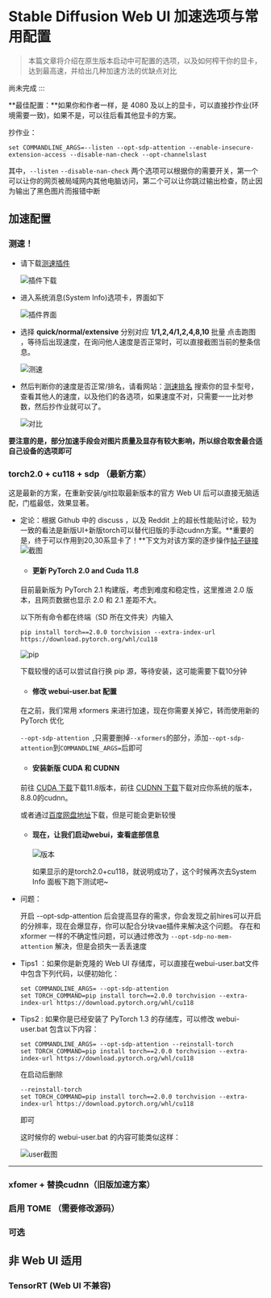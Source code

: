 


# Stable Diffusion Web UI 加速选项与常用配置

> 本篇文章将介绍在原生版本启动中可配置的选项，以及如何榨干你的显卡，达到最高速，并给出几种加速方法的优缺点对比

尚未完成
:::

**最佳配置：**如果你和作者一样，是 4080 及以上的显卡，可以直接抄作业(环境需要一致)，如果不是，可以往后看其他显卡的方案。

抄作业：

```
set COMMANDLINE_ARGS=--listen --opt-sdp-attention --enable-insecure-extension-access --disable-nan-check --opt-channelslast
```

其中，``--listen`` ``--disable-nan-check`` 两个选项可以根据你的需要开关，第一个可以让你的网页被局域网内其他电脑访问，第二个可以让你跳过输出检查，防止因为输出了黑色图片而报错中断

## 加速配置

### 测速！

-  请下载[测速插件](https://github.com/vladmandic/sd-extension-system-info)

    ![插件下载](image/wc/1.jpg)

-  进入系统消息(System Info)选项卡，界面如下

    ![插件界面](image/wc/2.jpg)

-  选择 **quick/normal/extensive** 分别对应 **1/1,2,4/1,2,4,8,10** 批量 点击跑图 ，等待后出现速度，在询问他人速度是否正常时，可以直接截图当前的整条信息。

    ![测速](image/wc/3.jpg)

-  然后判断你的速度是否正常/排名，请看网站：[测速排名](https://vladmandic.github.io/sd-extension-system-info/pages/benchmark.html)
搜索你的显卡型号，查看其他人的速度，以及他们的各选项，如果速度不对，只需要一一比对参数，然后抄作业就可以了。

    ![对比](image/wc/4.jpg)

**要注意的是，部分加速手段会对图片质量及显存有较大影响，所以综合取舍最合适自己设备的选项即可**

### torch2.0 + cu118 + sdp （最新方案）

这是最新的方案，在重新安装/git拉取最新版本的官方 Web UI 后可以直接无脑适配，门槛最低，效果显著。

- 定论：根据 Github 中的 discuss ，以及 Reddit 上的超长性能贴讨论，较为一致的看法是新版UI+新版torch可以替代旧版的手动cudnn方案。**重要的是，终于可以作用到20,30系显卡了！**下文为对该方案的逐步操作[帖子链接](https://www.reddit.com/r/StableDiffusion/comments/y71q5k/comment/jcm67lu/?utm_source=share&utm_medium=web2x&context=3)![截图](image/wc/5.jpg)

    - ####  更新 PyTorch 2.0 and Cuda 11.8

    目前最新版为 PyTorch 2.1 构建版，考虑到难度和稳定性，这里推进 2.0 版本，且网页数据也显示 2.0 和 2.1 差距不大。

    以下所有命令都在终端（SD 所在文件夹）内输入

    ```
    pip install torch==2.0.0 torchvision --extra-index-url https://download.pytorch.org/whl/cu118
    ```

    ![pip](image/wc/6.jpg)

    下载较慢的话可以尝试自行换 pip 源，等待安装，这可能需要下载10分钟

    - ####  修改 webui-user.bat 配置

    在之前，我们常用 xformers 来进行加速，现在你需要关掉它，转而使用新的 PyTorch 优化
    
    ```--opt-sdp-attention ```,只需要删掉```--xformers```的部分，添加```--opt-sdp-attention```到```COMMANDLINE_ARGS=```后即可

    - #### 安装新版 CUDA 和 CUDNN 

    前往 [CUDA 下载](https://developer.nvidia.com/cuda-toolkit-archive)下载11.8版本，前往 [CUDNN 下载](https://developer.download.nvidia.com/compute/redist/cudnn/v8.8.0/local_installers/11.8/)下载对应你系统的版本，8.8.0的cudnn。
    
    或者通过[百度网盘地址](https://pan.baidu.com/s/1nf-Z2h7DbOVhrDJ28tZGhg?pwd=b90s)下载，但是可能会更新较慢

    - #### 现在，让我们启动webui，查看底部信息

        ![版本](image/wc/7.jpg)

        如果显示的是torch2.0+cu118，就说明成功了，这个时候再次去System Info 面板下跑下测试吧~

- 问题：

    开启 --opt-sdp-attention 后会提高显存的需求，你会发现之前hires可以开启的分辨率，现在会爆显存，你可以配合分块vae插件来解决这个问题。
    存在和 xformer 一样的不确定性问题，可以通过修改为 ``--opt-sdp-no-mem-attention`` 解决，但是会损失一丢丢速度


- Tips1 ：如果你是新克隆的 Web UI 存储库，可以直接在webui-user.bat文件中包含下列代码，以便初始化：

    ```
    set COMMANDLINE_ARGS= --opt-sdp-attention 
    set TORCH_COMMAND=pip install torch==2.0.0 torchvision --extra-index-url https://download.pytorch.org/whl/cu118
    ```

- Tips2 : 如果你是已经安装了 PyTorch 1.3 的存储库，可以修改 webui-user.bat 包含以下内容：

    ```
    set COMMANDLINE_ARGS= --opt-sdp-attention --reinstall-torch
    set TORCH_COMMAND=pip install torch==2.0.0 torchvision --extra-index-url https://download.pytorch.org/whl/cu118
    ```

    在启动后删除

    ```
    --reinstall-torch
    set TORCH_COMMAND=pip install torch==2.0.0 torchvision --extra-index-url https://download.pytorch.org/whl/cu118
    ```
    
    即可
    
    这时候你的 webui-user.bat 的内容可能类似这样：
    
    ![user截图](image/wc/8.jpg)



---

###  xfomer + 替换cudnn（旧版加速方案）

###  启用 TOME （需要修改源码）

###  可选

## 非 Web UI 适用

###  TensorRT (Web UI 不兼容)